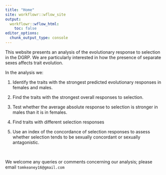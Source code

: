 ```yaml
---
title: "Home"
site: workflowr::wflow_site
output:
  workflowr::wflow_html:
    toc: false
editor_options:
  chunk_output_type: console
---
```


This website presents an analysis of the evolutionary response to selection in the DGRP. We are particularly interested in how the presence of separate sexes affects trait evolution. 

In the analysis we:

1. Identify the traits with the strongest predicted evolutionary responses in females and males.

2. Find the traits with the strongest overall responses to selection.

3. Test whether the average absolute response to selection is stronger in males than it is in females.

4. Find traits with different selection responses

5. Use an index of the concordance of selection responses to assess whether selection tends to be sexually concordant or sexually antagonistic.

$~$

We welcome any queries or comments concerning our analysis; please email `tomkeaney16@gmail.com` 
